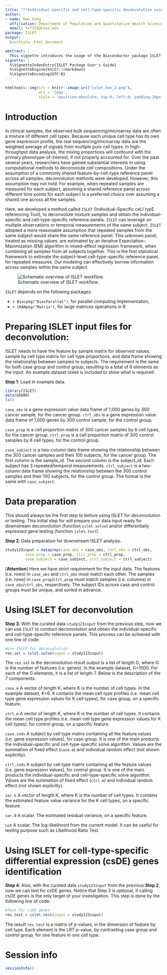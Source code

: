 ```yaml
---
title: "**Individual-specific and cell-type-specific deconvolution using ISLET**"
author:
- name: Hao Feng
  affiliation: Department of Population and Quantitative Health Sciences, Case Western Reserve University
  email: hxf155@case.edu
package: ISLET
output:
  BiocStyle::html_document

abstract: |
  This vignette introduces the usage of the Bioconductor package ISLET (Individual-Specific ceLl typE referencing Tool). ISLET can deconvolute mixture samples and obtain the individual-specific and cell-type-specific reference panels. ISLET also offers functions to detect cell-type specific differential expression (csDE) genes, using the Likelihood Ratio Test (LRT). ISLET is based on rigorous statistical framework of Expectation–Maximization(EM) algorithm, and has parallel computing embedded to provide superior computational performance.
vignette: |
  %\VignetteIndexEntry{ISLET Package User's Guide}
  %\VignetteEngine{knitr::rmarkdown}
  %\VignetteEncoding{UTF-8}
---
```


```r
htmltools::img(src = knitr::image_uri("islet_hex_2.png"), 
               alt = 'logo', 
               style = 'position:absolute; top:0; left:0; padding:10px; height:280px')
```
    
    
# Introduction

In clinical samples, the observed bulk sequencing/microarray data are often a mixture of different cell types. Because each unique cell type has its own gene expression profile, the real sequencing/microarray data are the weighted average of signals from multiple pure cell types. In high-throughput data analysis, the mixing proportions will confound with the primary phenotype-of-interest, if not properly accounted for. Over the past several years, researchers have gained substantial interests in using computational methods to deconvolute cell compositions. Under the assumption of a commonly shared feature-by-cell-type reference panel across all samples, deconvolution methods were developed. However, this assumption may not hold. For example, when repeated samples are measured for each subject, assuming a shared reference panel across different time points for each subject is a preferred choice over assuming a shared one across all the samples.

Here, we developed a method called `ISLET` (Individual-Specific ceLl typE referencing Tool), to deconvolute mixture samples and obtain the individual-specific and cell-type-specific reference panels. `ISLET` can leverage on multiple observations or temporal measurements of the same subject. `ISLET` adopted a more reasonable assumption that repeated samples from the same subject would share the same reference panel. This unknown panel, treated as missing values, are estimated by an iterative Expectation--Maximization (EM) algorithm in mixed-effect regression framework, when combining all samples from all subjects together. This is the first statistical framework to estimate the subject-level cell-type-specific reference panel, for repeated measures. Our modeling can effectively borrow information across samples within the same subject.

![Schematic overview of ISLET workflow.](fig1.png)

`ISLET` depends on the following packages:

-   `r Biocpkg("BiocParallel")`, for parallel computing implementation,
-   `r CRANpkg("Matrix")`, for large matrices operations in *R*.

# Preparing ISLET input files for deconvolution:
ISLET needs to have the feature by sample matrix for observed values, sample by cell type matrix for cell type proportions, and data frame showing the relationship between samples to subjects. The requirement is the same for both case group and control group, resulting to a total of 6 elements as the input. An example dataset `GE600` is included to show what is required:

**Step 1**: Load in example data.

```r
library(ISLET)
data(GE600)
ls()
```

`case_obs` is a gene expression value data frame of 1,000 genes by 300 cancer sample, for the cancer group. `ctrl_obs` is a gene expression value data frame of 1,000 genes by 300 control sample, for the control group. 

`case_prop` is a cell proportion matrix of 300 cancer samples by 6 cell types, for the cancer group. `ctrl_prop` is a cell proportion matrix of 300 control samples by 6 cell types, for the control group. 

`case_subject` is a two-column data frame showing the relationship between the 300 cancer samples and their 100 subjects, for the cancer group. The first column is the sample_id. The second column is the subject_id. Each subject has 3 repeated/temporal measurements. `ctrl_subject` is a two-column data frame showing the relationship between the 300 control samples and their 100 subjects, for the control group. The format is the same with `case_subject`.

# Data preparation
This should always be the first step to before using ISLET for deconvolution or testing. This initial step for will prepare your data input ready for downstream deconvolution (function `islet.solve`) and/or differentially expressed gene testing (function `islet.test`).

**Step 2**: Data preparation for downstream ISLET analysis. 

```r
study123input = dataprep(case_obs = case_obs, ctrl_obs = ctrl_obs,
         case_prop = case_prop, ctrl_prop = ctrl_prop,
         case_subject = case_subject, ctrl_subject = ctrl_subject)
```

[**Attention**] Here we have strict requirement for the input data. The features (i.e. rows) in `case_obs` and `ctrl_obs` must match each other. The samples (i.e. rows) in `case_prop`/`ctrl_prop` must match samples (i.e. columns) in `case_obs`/`ctrl_obs`, respectively. The subject IDs across case and control groups must be unique, and sorted in advance. 

# Using ISLET for deconvolution

**Step 3**: With the curated data `study123input` from the previous step, now we can use `ISLET` to conduct deconvolution and obtain the individual-specific and cell-type-specific reference panels. This process can be achieved with one line of code:

```r
#Use ISLET for deconvolution
res.sol = islet.solve(input = study123input)
```

The `res.sol` is the deconvolution result output is a list of length G, where G is the number of features (i.e. genes). In the example dataset, G=1000. For each of the G elements, it is a list of length 7. Below is the description of the 7 components: 

`case.m` A vector of length K, where K is the number of cell types. In the example dataset, K=6. It contains the mean cell type profiles (i.e. mean cell type gene expression values for K cell types), for case group, on a specific feature. 

`ctrl.m` A vector of length K, where K is the number of cell types. It contains the mean cell type profiles (i.e. mean cell type gene expression values for K cell types), for control group, on a specific feature.

`case.indv` A subject by cell type matrix containing all the feature values (i.e. gene expression values), for case group. It is one of the main products the individual-specific and cell-type-specific solve algorithm. Values are the summation of fixed effect (`case.m`) and individual random effect (not shown explicitly).

`ctrl.indv` A subject by cell type matrix containing all the feature values (i.e. gene expression values), for control group. It is one of the main products the individual-specific and cell-type-specific solve algorithm. Values are the summation of fixed effect (`ctrl.m`) and individual random effect (not shown explicitly).

`var.k` A vector of length K, where K is the number of cell types. It contains the estimated feature value variance for the K cell types, on a specific feature.

`var.0` A scalar. The estimated residual variance, on a specific feature.

`LLK` A scalar. The log-likelihood from the current model. It can be useful for testing purpose such as Likelihood Ratio Test.



# Using ISLET for cell-type-specific differential expression (csDE) genes identification
**Step 4**: Also, with the curated data `study123input` from the previous **Step 2**, now we can test for csDE genes. Notice that Step 3 is optional, if calling csDE genes is the only target of your investigation. This step is done by the following line of code:

```r
#Test for csDE genes
res.test = islet.test(input = study123input)
```

The result `res.test` is a matrix of p-values, in the dimension of feature by cell type. Each element is the LRT p-value, by contrasting case group and control group, for one feature in one cell type.

# Session info {.unnumbered}

```r
sessionInfo()
```

